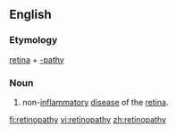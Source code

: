 {{rfp}}

==English==

===Etymology===

[[retina]] + [[-pathy]]

===Noun===
{{en-noun|pl=retinopathies}}

# {{medicine}} non-[[inflammatory]] [[disease]] of the [[retina]].

[[fi:retinopathy]]
[[vi:retinopathy]]
[[zh:retinopathy]]